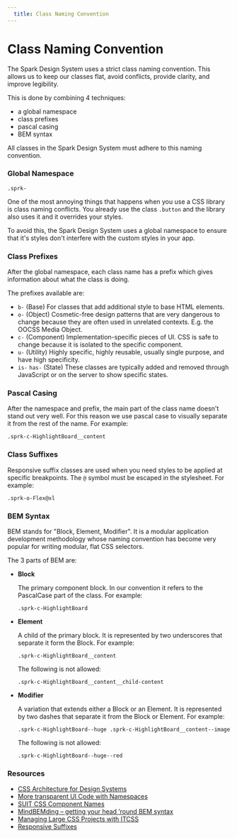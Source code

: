 ```yaml
---
  title: Class Naming Convention
---
```


# Class Naming Convention

The Spark Design System uses a strict class naming convention.
This allows us to keep our classes flat, avoid conflicts,
provide clarity, and improve legibility.  

This is done by combining 4 techniques:  

- a global namespace
- class prefixes
- pascal casing
- BEM syntax  

All classes in the Spark Design System must
adhere to this naming convention.

### Global Namespace

`.sprk-`

One of the most annoying things that happens when you
use a CSS library is class naming conflicts. You already
use the class `.button` and the library also uses it
and it overrides your styles.  

To avoid this, the Spark Design System uses a global
namespace to ensure that it's styles don't interfere
with the custom styles in your app.

### Class Prefixes

After the global namespace, each class name has a
prefix which gives information about what the
class is doing.

The prefixes available are:  

- `b-` (Base) For classes that add additional
style to base HTML elements.
- `o-` (Object) Cosmetic-free design patterns
that are very dangerous to change because they
are often used in unrelated contexts. E.g. the
OOCSS Media Object.
- `c-` (Component) Implementation-specific pieces
of UI. CSS is safe to change because it is isolated
to the specific component.
- `u-` (Utility) Highly specific, highly reusable,
usually single purpose, and have high specificity.
- `is-` `has-` (State) These classes are typically
added and removed through JavaScript or on the
server to show specific states.

### Pascal Casing

After the namespace and prefix, the main part
of the class name doesn't stand out very well.
For this reason we use pascal case to visually
separate it from the rest of the name. For example:  

`.sprk-c-HighlightBoard__content`

### Class Suffixes

Responsive suffix classes are used when you need
styles to be applied at specific breakpoints.
The `@` symbol must be escaped in the stylesheet.
For example:  

`.sprk-o-Flex@xl`

### BEM Syntax

BEM stands for "Block, Element, Modifier". It is a
modular application development methodology whose
naming convention has become very popular for writing
modular, flat CSS selectors.  

The 3 parts of BEM are:  

- **Block**

    The primary component block. In our convention
    it refers to the PascalCase part of the class.
    For example:

    `.sprk-c-HighlightBoard`

- **Element**

    A child of the primary block. It is represented
    by two underscores that separate it form the Block.
    For example:

    `.sprk-c-HighlightBoard__content`  

    The following is not allowed:

    `.sprk-c-HighlightBoard__content__child-content`

- **Modifier**

    A variation that extends either a Block or an Element.
    It is represented by two dashes that separate it from
    the Block or Element. For example:

    `.sprk-c-HighlightBoard--huge .sprk-c-HighlightBoard__content--image`

    The following is not allowed:

    `.sprk-c-HighlightBoard--huge--red`

### Resources

- [CSS Architecture for Design Systems](https://bradfrost.com/blog/post/css-architecture-for-design-systems/)
- [More transparent UI Code with Namespaces](https://csswizardry.com/2015/03/more-transparent-ui-code-with-namespaces/)
- [SUIT CSS Component Names](https://github.com/suitcss/suit/blob/master/doc/naming-conventions.md#components)
- [MindBEMding – getting your head ’round BEM syntax](https://csswizardry.com/2013/01/mindbemding-getting-your-head-round-bem-syntax/)
- [Managing Large CSS Projects with ITCSS](https://www.creativebloq.com/web-design/manage-large-css-projects-itcss-101517528)
- [Responsive Suffixes](https://csswizardry.com/2015/08/bemit-taking-the-bem-naming-convention-a-step-further/)